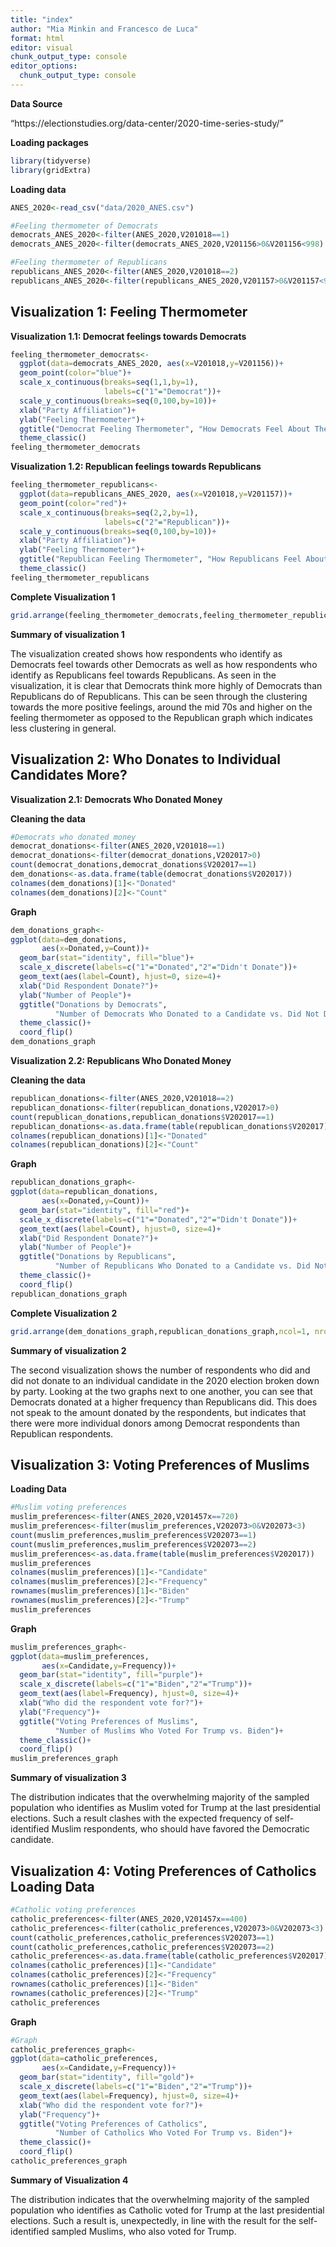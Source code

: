 ```yaml
---
title: "index"
author: "Mia Minkin and Francesco de Luca"
format: html
editor: visual
chunk_output_type: console
editor_options: 
  chunk_output_type: console
---
```


**Data Source**

"https://electionstudies.org/data-center/2020-time-series-study/"

**Loading packages**

```r
library(tidyverse)
library(gridExtra)
```

**Loading data**

```r
ANES_2020<-read_csv("data/2020_ANES.csv")

#Feeling thermometer of Democrats 
democrats_ANES_2020<-filter(ANES_2020,V201018==1) 
democrats_ANES_2020<-filter(democrats_ANES_2020,V201156>0&V201156<998)

#Feeling thermometer of Republicans 
republicans_ANES_2020<-filter(ANES_2020,V201018==2)
republicans_ANES_2020<-filter(republicans_ANES_2020,V201157>0&V201157<998)
```

## **Visualization 1: Feeling Thermometer**

**Visualization 1.1: Democrat feelings towards Democrats**

```r
feeling_thermometer_democrats<- 
  ggplot(data=democrats_ANES_2020, aes(x=V201018,y=V201156))+ 
  geom_point(color="blue")+ 
  scale_x_continuous(breaks=seq(1,1,by=1), 
                     labels=c("1"="Democrat"))+ 
  scale_y_continuous(breaks=seq(0,100,by=10))+ 
  xlab("Party Affiliation")+ 
  ylab("Feeling Thermometer")+ 
  ggtitle("Democrat Feeling Thermometer", "How Democrats Feel About Their Party")+
  theme_classic()
feeling_thermometer_democrats
```

**Visualization 1.2: Republican feelings towards Republicans**

```r
feeling_thermometer_republicans<- 
  ggplot(data=republicans_ANES_2020, aes(x=V201018,y=V201157))+ 
  geom_point(color="red")+ 
  scale_x_continuous(breaks=seq(2,2,by=1), 
                     labels=c("2"="Republican"))+ 
  scale_y_continuous(breaks=seq(0,100,by=10))+ 
  xlab("Party Affiliation")+ 
  ylab("Feeling Thermometer")+ 
  ggtitle("Republican Feeling Thermometer", "How Republicans Feel About Their Party")+
  theme_classic()
feeling_thermometer_republicans
```

**Complete Visualization 1**

```r
grid.arrange(feeling_thermometer_democrats,feeling_thermometer_republicans,ncol=2,nrow=1)
```

**Summary of visualization 1**

The visualization created shows how respondents who identify as Democrats feel towards other Democrats as well as how respondents who identify as Republicans feel towards Republicans. As seen in the visualization, it is clear that Democrats think more highly of Democrats than Republicans do of Republicans. This can be seen through the clustering towards the more positive feelings, around the mid 70s and higher on the feeling thermometer as opposed to the Republican graph which indicates less clustering in general.

## **Visualization 2: Who Donates to Individual Candidates More?**

**Visualization 2.1: Democrats Who Donated Money**

**Cleaning the data**

```r
#Democrats who donated money
democrat_donations<-filter(ANES_2020,V201018==1)
democrat_donations<-filter(democrat_donations,V202017>0)
count(democrat_donations,democrat_donations$V202017==1)
dem_donations<-as.data.frame(table(democrat_donations$V202017))
colnames(dem_donations)[1]<-"Donated"
colnames(dem_donations)[2]<-"Count"
```

**Graph**

```r
dem_donations_graph<-
ggplot(data=dem_donations,
       aes(x=Donated,y=Count))+
  geom_bar(stat="identity", fill="blue")+
  scale_x_discrete(labels=c("1"="Donated","2"="Didn't Donate"))+
  geom_text(aes(label=Count), hjust=0, size=4)+
  xlab("Did Respondent Donate?")+
  ylab("Number of People")+
  ggtitle("Donations by Democrats",
          "Number of Democrats Who Donated to a Candidate vs. Did Not Donate")+
  theme_classic()+
  coord_flip()
dem_donations_graph
```

**Visualization 2.2: Republicans Who Donated Money**

**Cleaning the data**

```r
republican_donations<-filter(ANES_2020,V201018==2)
republican_donations<-filter(republican_donations,V202017>0)
count(republican_donations,republican_donations$V202017==1)
republican_donations<-as.data.frame(table(republican_donations$V202017))
colnames(republican_donations)[1]<-"Donated"
colnames(republican_donations)[2]<-"Count"
```

**Graph**

```r
republican_donations_graph<-
ggplot(data=republican_donations,
       aes(x=Donated,y=Count))+
  geom_bar(stat="identity", fill="red")+
  scale_x_discrete(labels=c("1"="Donated","2"="Didn't Donate"))+
  geom_text(aes(label=Count), hjust=0, size=4)+
  xlab("Did Respondent Donate?")+
  ylab("Number of People")+
  ggtitle("Donations by Republicans",
          "Number of Republicans Who Donated to a Candidate vs. Did Not Donate")+
  theme_classic()+
  coord_flip()
republican_donations_graph
```

**Complete Visualization 2**

```r
grid.arrange(dem_donations_graph,republican_donations_graph,ncol=1, nrow=2)
```

**Summary of visualization 2**

The second visualization shows the number of respondents who did and did not donate to an individual candidate in the 2020 election broken down by party. Looking at the two graphs next to one another, you can see that Democrats donated at a higher frequency than Republicans did. This does not speak to the amount donated by the respondents, but indicates that there were more individual donors among Democrat respondents than Republican respondents.

## **Visualization 3: Voting Preferences of Muslims**

**Loading Data**

```R
#Muslim voting preferences
muslim_preferences<-filter(ANES_2020,V201457x==720)
muslim_preferences<-filter(muslim_preferences,V202073>0&V202073<3)
count(muslim_preferences,muslim_preferences$V202073==1)
count(muslim_preferences,muslim_preferences$V202073==2)
muslim_preferences<-as.data.frame(table(muslim_preferences$V202017))
muslim_preferences
colnames(muslim_preferences)[1]<-"Candidate"
colnames(muslim_preferences)[2]<-"Frequency"
rownames(muslim_preferences)[1]<-"Biden"
rownames(muslim_preferences)[2]<-"Trump"
muslim_preferences
```

**Graph**

```R
muslim_preferences_graph<-
ggplot(data=muslim_preferences,
       aes(x=Candidate,y=Frequency))+
  geom_bar(stat="identity", fill="purple")+
  scale_x_discrete(labels=c("1"="Biden","2"="Trump"))+
  geom_text(aes(label=Frequency), hjust=0, size=4)+
  xlab("Who did the respondent vote for?")+
  ylab("Frequency")+
  ggtitle("Voting Preferences of Muslims",
          "Number of Muslims Who Voted For Trump vs. Biden")+
  theme_classic()+
  coord_flip()
muslim_preferences_graph
```

**Summary of visualization 3**

The distribution indicates that the overwhelming majority of the sampled population who identifies as Muslim voted for Trump at the last presidential elections. Such a result clashes with the expected frequency of self-identified Muslim respondents, who should have favored the Democratic candidate.

##  **Visualization 4: Voting Preferences of Catholics** **Loading Data**

```R
#Catholic voting preferences
catholic_preferences<-filter(ANES_2020,V201457x==400)
catholic_preferences<-filter(catholic_preferences,V202073>0&V202073<3)
count(catholic_preferences,catholic_preferences$V202073==1)
count(catholic_preferences,catholic_preferences$V202073==2)
catholic_preferences<-as.data.frame(table(catholic_preferences$V202017))
colnames(catholic_preferences)[1]<-"Candidate"
colnames(catholic_preferences)[2]<-"Frequency"
rownames(catholic_preferences)[1]<-"Biden"
rownames(catholic_preferences)[2]<-"Trump"
catholic_preferences
```

**Graph**

```R
#Graph
catholic_preferences_graph<-
ggplot(data=catholic_preferences,
       aes(x=Candidate,y=Frequency))+
  geom_bar(stat="identity", fill="gold")+
  scale_x_discrete(labels=c("1"="Biden","2"="Trump"))+
  geom_text(aes(label=Frequency), hjust=0, size=4)+
  xlab("Who did the respondent vote for?")+
  ylab("Frequency")+
  ggtitle("Voting Preferences of Catholics",
          "Number of Catholics Who Voted For Trump vs. Biden")+
  theme_classic()+
  coord_flip()
catholic_preferences_graph
```

**Summary of Visualization 4**

The distribution indicates that the overwhelming majority of the sampled population who identifies as Catholic voted for Trump at the last presidential elections. Such a result is, unexpectedly, in line with the result for the self-identified sampled Muslims, who also voted for Trump.
